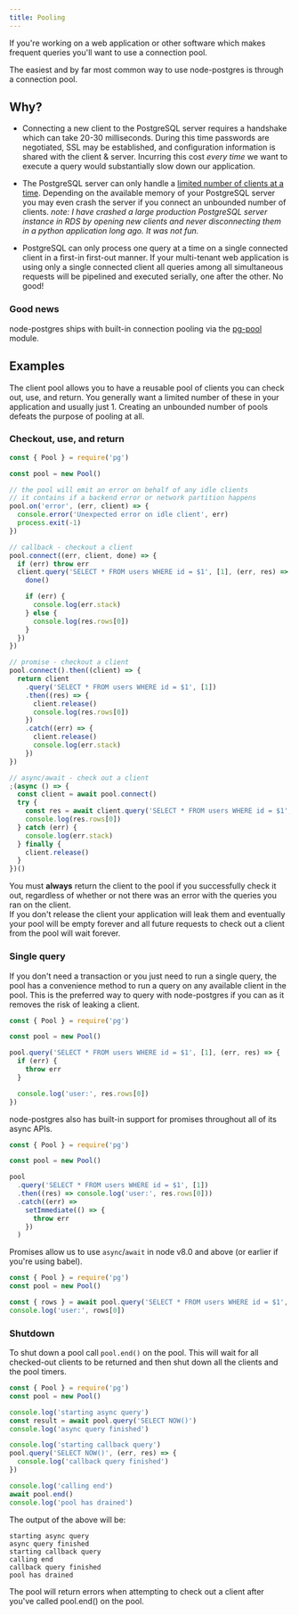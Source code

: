 ```yaml
---
title: Pooling
---
```



If you're working on a web application or other software which makes frequent queries you'll want to use a connection pool.

The easiest and by far most common way to use node-postgres is through a connection pool.

## Why?

- Connecting a new client to the PostgreSQL server requires a handshake which can take 20-30 milliseconds. During this time passwords are negotiated, SSL may be established, and configuration information is shared with the client & server. Incurring this cost _every time_ we want to execute a query would substantially slow down our application.

- The PostgreSQL server can only handle a [limited number of clients at a time](https://wiki.postgresql.org/wiki/Number_Of_Database_Connections). Depending on the available memory of your PostgreSQL server you may even crash the server if you connect an unbounded number of clients. _note: I have crashed a large production PostgreSQL server instance in RDS by opening new clients and never disconnecting them in a python application long ago. It was not fun._

- PostgreSQL can only process one query at a time on a single connected client in a first-in first-out manner. If your multi-tenant web application is using only a single connected client all queries among all simultaneous requests will be pipelined and executed serially, one after the other. No good!

### Good news

node-postgres ships with built-in connection pooling via the [pg-pool](/api/pool) module.

## Examples

The client pool allows you to have a reusable pool of clients you can check out, use, and return. You generally want a limited number of these in your application and usually just 1. Creating an unbounded number of pools defeats the purpose of pooling at all.

### Checkout, use, and return

```js
const { Pool } = require('pg')

const pool = new Pool()

// the pool will emit an error on behalf of any idle clients
// it contains if a backend error or network partition happens
pool.on('error', (err, client) => {
  console.error('Unexpected error on idle client', err)
  process.exit(-1)
})

// callback - checkout a client
pool.connect((err, client, done) => {
  if (err) throw err
  client.query('SELECT * FROM users WHERE id = $1', [1], (err, res) => {
    done()

    if (err) {
      console.log(err.stack)
    } else {
      console.log(res.rows[0])
    }
  })
})

// promise - checkout a client
pool.connect().then((client) => {
  return client
    .query('SELECT * FROM users WHERE id = $1', [1])
    .then((res) => {
      client.release()
      console.log(res.rows[0])
    })
    .catch((err) => {
      client.release()
      console.log(err.stack)
    })
})

// async/await - check out a client
;(async () => {
  const client = await pool.connect()
  try {
    const res = await client.query('SELECT * FROM users WHERE id = $1', [1])
    console.log(res.rows[0])
  } catch (err) {
    console.log(err.stack)
  } finally {
    client.release()
  }
})()
```

<Alert>
  <div>
    You must <b>always</b> return the client to the pool if you successfully check it out, regardless of whether or not
    there was an error with the queries you ran on the client.
  </div>
  If you don't release the client your application will leak them and eventually your pool will be empty forever and all
  future requests to check out a client from the pool will wait forever.
</Alert>

### Single query

If you don't need a transaction or you just need to run a single query, the pool has a convenience method to run a query on any available client in the pool. This is the preferred way to query with node-postgres if you can as it removes the risk of leaking a client.

```js
const { Pool } = require('pg')

const pool = new Pool()

pool.query('SELECT * FROM users WHERE id = $1', [1], (err, res) => {
  if (err) {
    throw err
  }

  console.log('user:', res.rows[0])
})
```

node-postgres also has built-in support for promises throughout all of its async APIs.

```js
const { Pool } = require('pg')

const pool = new Pool()

pool
  .query('SELECT * FROM users WHERE id = $1', [1])
  .then((res) => console.log('user:', res.rows[0]))
  .catch((err) =>
    setImmediate(() => {
      throw err
    })
  )
```

Promises allow us to use `async`/`await` in node v8.0 and above (or earlier if you're using babel).

```js
const { Pool } = require('pg')
const pool = new Pool()

const { rows } = await pool.query('SELECT * FROM users WHERE id = $1', [1])
console.log('user:', rows[0])
```

### Shutdown

To shut down a pool call `pool.end()` on the pool. This will wait for all checked-out clients to be returned and then shut down all the clients and the pool timers.

```js
const { Pool } = require('pg')
const pool = new Pool()

console.log('starting async query')
const result = await pool.query('SELECT NOW()')
console.log('async query finished')

console.log('starting callback query')
pool.query('SELECT NOW()', (err, res) => {
  console.log('callback query finished')
})

console.log('calling end')
await pool.end()
console.log('pool has drained')
```

The output of the above will be:

```
starting async query
async query finished
starting callback query
calling end
callback query finished
pool has drained
```

<Info>
  The pool will return errors when attempting to check out a client after you've called pool.end() on the pool.
</Info>
